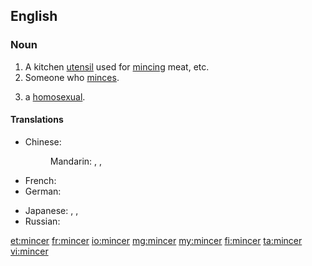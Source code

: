 ==English==

===Noun===
{{en-noun}}

# A kitchen [[utensil]] used for [[mince|mincing]] meat, etc.
# Someone who [[mince|minces]].
# {{British|slang|derogatory}} a [[homosexual]].

====Translations====
{{trans-top|a kitchen utensil used for mincing meat}}
* Chinese:
*: Mandarin: {{t|cmn|絞肉機|sc=Hani}}, {{t|cmn|绞肉机|tr=jiǎoròujī|sc=Hani}}, {{t|cmn|碎肉器|tr=suìròuqì|sc=Hani}}
* French: {{t+|fr|hachoir|m}}
* German: {{t+|de|Fleischwolf|m}}
{{trans-mid}}
* Japanese: {{t-|ja|挽肉機|tr=ひきにくき, hikinikuki|sc=Jpan}}, {{t-|ja|挽肉器|tr=ひきにくき, hikinikuki|sc=Jpan}}, {{t-|ja|ミンサー|tr=minsā|sc=Jpan}}
* Russian: {{t+|ru|мясорубка|f|tr=mjasorúbka}}
{{trans-bottom}}

[[et:mincer]]
[[fr:mincer]]
[[io:mincer]]
[[mg:mincer]]
[[my:mincer]]
[[fi:mincer]]
[[ta:mincer]]
[[vi:mincer]]